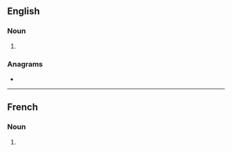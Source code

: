 ==English==

===Noun===
{{head|en|noun form}}

# {{plural of|en|drainage}}

===Anagrams===
* {{anagrams|en|a=aadeginrs|gardenias}}

----

==French==

===Noun===
{{head|fr|noun form|g=m}}

# {{plural of|fr|drainage}}
